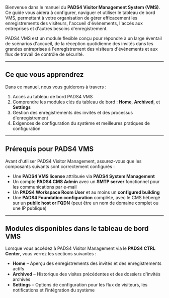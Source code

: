 Bienvenue dans le manuel du **PADS4 Visitor Management System (VMS)**. Ce guide vous aidera à configurer, naviguer et utiliser le tableau de bord VMS, permettant à votre organisation de gérer efficacement les enregistrements des visiteurs, l'accueil d'événements, l'accès aux entreprises et d'autres besoins d'enregistrement.

PADS4 VMS est un module flexible conçu pour répondre à un large éventail de scénarios d'accueil, de la réception quotidienne des invités dans les grandes entreprises à l'enregistrement des visiteurs d'événements et aux flux de travail de contrôle de sécurité.

***

## Ce que vous apprendrez

Dans ce manuel, nous vous guiderons à travers :

1. Accès au tableau de bord PADS4 VMS
2. Comprendre les modules clés du tableau de bord : **Home**, **Archived**, et **Settings**
3. Gestion des enregistrements des invités et des processus d'enregistrement
4. Exigences de configuration du système et meilleures pratiques de configuration

***

## Prérequis pour PADS4 VMS

Avant d'utiliser PADS4 Visitor Management, assurez-vous que les composants suivants sont correctement configurés :

* Une **PADS4 VMS license** attribuée via **PADS4 System Management**
* Un compte **PADS4 CMS Admin** avec un **SMTP server** fonctionnel pour les communications par e-mail
* Un **PADS4 Workspace Room User** et au moins un **configured building**
* Une **PADS4 Foundation configuration** complète, avec le CMS hébergé sur un **public host or FQDN** (peut être un nom de domaine complet ou une IP publique)

***

## Modules disponibles dans le tableau de bord VMS

Lorsque vous accédez à PADS4 Visitor Management via le **PADS4 CTRL Center**, vous verrez les sections suivantes :

* **Home** – Aperçu des enregistrements des invités et des enregistrements actifs
* **Archived** – Historique des visites précédentes et des dossiers d'invités archivés
* **Settings** – Options de configuration pour les flux de visiteurs, les notifications et l'intégration du système
